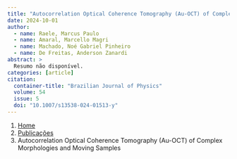 ```yaml
---
title: "Autocorrelation Optical Coherence Tomography (Au-OCT) of Complex Morphologies and Moving Samples"
date: 2024-10-01
author:
  - name: Raele, Marcus Paulo
  - name: Amaral, Marcello Magri
  - name: Machado, Noé Gabriel Pinheiro
  - name: De Freitas, Anderson Zanardi
abstract: > 
  Resumo não disponível.
categories: [article]
citation: 
  container-title: "Brazilian Journal of Physics"
  volume: 54
  issue: 5
  doi: "10.1007/s13538-024-01513-y"
---
```


```{=html}
<nav aria-label="breadcrumb">
  <ol class="breadcrumb">
    <li class="breadcrumb-item"><a href="../../index.html">Home</a></li>
    <li class="breadcrumb-item"><a href="../index.html">Publicações</a></li>
    <li class="breadcrumb-item active" aria-current="page">Autocorrelation Optical Coherence Tomography (Au-OCT) of Complex Morphologies and Moving Samples</li>
  </ol>
</nav>
```
